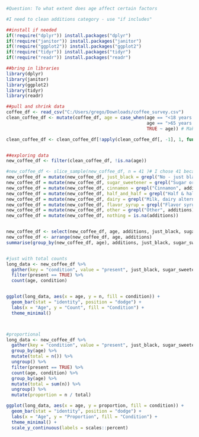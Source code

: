 ```r
#Question: To what extent does age affect certain factors

#I need to clean additions category - use "if includes"

##install if needed
if(!require("dplyr")) install.packages("dplyr")
if(!require("janitor")) install.packages("janitor")
if(!require("ggplot2")) install.packages("ggplot2")
if(!require("tidyr")) install.packages("tidyr")
if(!require("readr")) install.packages("readr")

##bring in libraries
library(dplyr)
library(janitor)
library(ggplot2)
library(tidyr)
library(readr)

##pull and shrink data
coffee_df <- read_csv("C:/Users/grego/Downloads/coffee_survey.csv")
clean_coffee_df <- mutate(coffee_df, age = case_when(age == "<18 years old" ~ "0-17 years old", 
                                                     age == ">65 years old" ~ "65+ years old",
                                                     TRUE ~ age)) # Make <18 and >65 years old properly alphabetized

clean_coffee_df <- clean_coffee_df[!apply(clean_coffee_df[, -1], 1, function(x) all(is.na(x))), ] #remove data if everything is NA


##exploring data
new_coffee_df <- filter(clean_coffee_df, !is.na(age))

#new_coffee_df <- slice_sample(new_coffee_df, n = 41 )# I chose 41 because that is the max rows visible on my screen
new_coffee_df = mutate(new_coffee_df, just_black = grepl("No - just black", additions))
new_coffee_df = mutate(new_coffee_df, sugar_sweetener = grepl("Sugar or sweetener", additions))
new_coffee_df = mutate(new_coffee_df, cinnamon = grepl("Cinnamon", additions))
new_coffee_df = mutate(new_coffee_df, half_and_half = grepl("Half & half", additions))
new_coffee_df = mutate(new_coffee_df, dairy = grepl("Milk, dairy alternative, or coffee creamer", additions))
new_coffee_df = mutate(new_coffee_df, flavor_syrup = grepl("Flavor syrup", additions))
new_coffee_df = mutate(new_coffee_df, other = grepl("Other", additions))
new_coffee_df = mutate(new_coffee_df, nothing = is.na(additions))


new_coffee_df <- select(new_coffee_df, age, additions, just_black, sugar_sweetener, half_and_half, cinnamon, dairy, flavor_syrup, other, nothing, everything())
new_coffee_df <- arrange(new_coffee_df, age, additions)
summarise(group_by(new_coffee_df, age), additions, just_black, sugar_sweetener, half_and_half, cinnamon, dairy, flavor_syrup, other, nothing)


#just with total counts
long_data <- new_coffee_df %>%
  gather(key = "condition", value = "present", just_black, sugar_sweetener, half_and_half, cinnamon, dairy, flavor_syrup, other, nothing) %>%
  filter(present == TRUE) %>%
  count(age, condition)


ggplot(long_data, aes(x = age, y = n, fill = condition)) +
  geom_bar(stat = "identity", position = "dodge") +
  labs(x = "Age", y = "Count", fill = "Condition") +
  theme_minimal()



#proportional
long_data <- new_coffee_df %>%
  gather(key = "condition", value = "present", just_black, sugar_sweetener, half_and_half, cinnamon, dairy, flavor_syrup, other, nothing) %>%
  group_by(age) %>%
  mutate(total = n()) %>%
  ungroup() %>%
  filter(present == TRUE) %>%
  count(age, condition) %>%
  group_by(age) %>%
  mutate(total = sum(n)) %>%
  ungroup() %>%
  mutate(proportion = n / total)

ggplot(long_data, aes(x = age, y = proportion, fill = condition)) +
  geom_bar(stat = "identity", position = "dodge") +
  labs(x = "Age", y = "Proportion", fill = "Condition") +
  theme_minimal() +
  scale_y_continuous(labels = scales::percent)

```
